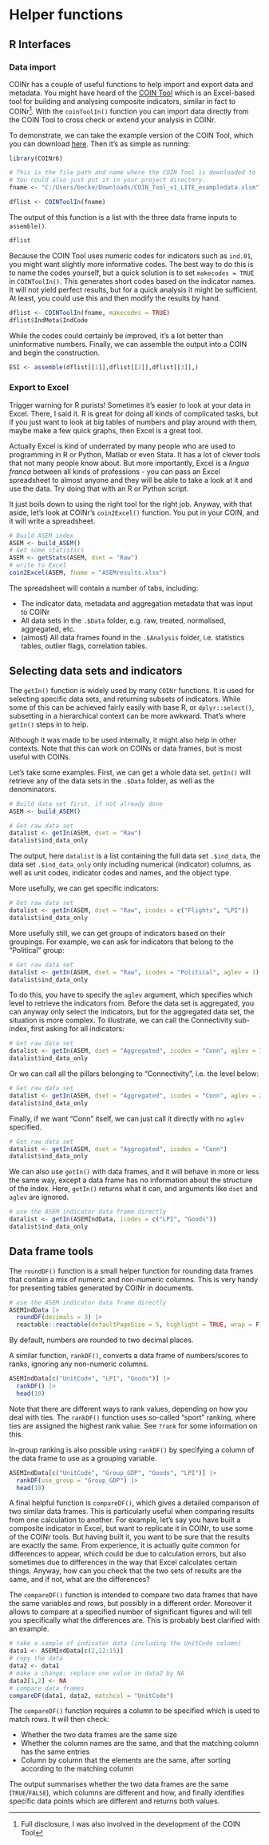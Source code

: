 # Helper functions

## R Interfaces

### Data import

COINr has a couple of useful functions to help import and export data and metadata. You might have heard of the [COIN Tool](https://knowledge4policy.ec.europa.eu/composite-indicators/coin-tool_en) which is an Excel-based tool for building and analysing composite indicators, similar in fact to COINr^[Full disclosure, I was also involved in the development of the COIN Tool]. With the `coinToolIn()` function you can import data directly from the COIN Tool to cross check or extend your analysis in COINr.

To demonstrate, we can take the example version of the COIN Tool, which you can download [here](https://composite-indicators.jrc.ec.europa.eu/sites/default/files/COIN_Tool_v1_LITE_exampledata.xlsm). Then it's as simple as running:

```r
library(COINr6)

# This is the file path and name where the COIN Tool is downloaded to
# You could also just put it in your project directory.
fname <- "C:/Users/becke/Downloads/COIN_Tool_v1_LITE_exampledata.xlsm"

dflist <- COINToolIn(fname)
```

The output of this function is a list with the three data frame inputs to `assemble()`.

```r
dflist
```

Because the COIN Tool uses numeric codes for indicators such as `ind.01`, you might want slightly more informative codes. The best way to do this is to name the codes yourself, but a quick solution is to set `makecodes = TRUE` in `COINToolIn()`. This generates short codes based on the indicator names. It will not yield perfect results, but for a quick analysis it might be sufficient. At least, you could use this and then modify the results by hand.

```r
dflist <- COINToolIn(fname, makecodes = TRUE)
dflist$IndMeta$IndCode
```

While the codes could certainly be improved, it's a lot better than uninformative numbers. Finally, we can assemble the output into a COIN and begin the construction.

```r
ESI <- assemble(dflist[[1]],dflist[[2]],dflist[[3]],)
```

### Export to Excel

Trigger warning for R purists! Sometimes it's easier to look at your data in Excel. There, I said it. R is great for doing all kinds of complicated tasks, but if you just want to look at big tables of numbers and play around with them, maybe make a few quick graphs, then Excel is a great tool.

Actually Excel is kind of underrated by many people who are used to programming in R or Python, Matlab or even Stata. It has a lot of clever tools that not many people know about. But more importantly, Excel is a *lingua franca* between all kinds of professions - you can pass an Excel spreadsheet to almost anyone and they will be able to take a look at it and use the data. Try doing that with an R or Python script.

It just boils down to using the right tool for the right job. Anyway, with that aside, let's look at COINr's `coin2Excel()` function. You put in your COIN, and it will write a spreadsheet.

```r
# Build ASEM index
ASEM <- build_ASEM()
# Get some statistics
ASEM <- getStats(ASEM, dset = "Raw")
# write to Excel
coin2Excel(ASEM, fname = "ASEMresults.xlsx")
```

The spreadsheet will contain a number of tabs, including:

* The indicator data, metadata and aggregation metadata that was input to COINr
* All data sets in the `.$Data` folder, e.g. raw, treated, normalised, aggregated, etc.
* (almost) All data frames found in the `.$Analysis` folder, i.e. statistics tables, outlier flags, correlation tables.

## Selecting data sets and indicators

The `getIn()` function is widely used by many `COINr` functions. It is used for selecting specific data sets, and returning subsets of indicators. While some of this can be achieved fairly easily with base R, or `dplyr::select()`, subsetting in a hierarchical context can be more awkward. That's where `getIn()` steps in to help.

Although it was made to be used internally, it might also help in other contexts. Note that this can work on COINs or data frames, but is most useful with COINs.

Let's take some examples. First, we can get a whole data set. `getIn()` will retrieve any of the data sets in the `.$Data` folder, as well as the denominators.

```r
# Build data set first, if not already done
ASEM <- build_ASEM()

# Get raw data set
datalist <- getIn(ASEM, dset = "Raw")
datalist$ind_data_only
```

The output, here `datalist` is a list containing the full data set `.$ind_data`, the data set `.$ind_data_only` only including numerical (indicator) columns, as well as unit codes, indicator codes and names, and the object type.

More usefully, we can get specific indicators:

```r
# Get raw data set
datalist <- getIn(ASEM, dset = "Raw", icodes = c("Flights", "LPI"))
datalist$ind_data_only
```
More usefully still, we can get groups of indicators based on their groupings. For example, we can ask for indicators that belong to the "Political" group:

```r
# Get raw data set
datalist <- getIn(ASEM, dset = "Raw", icodes = "Political", aglev = 1)
datalist$ind_data_only
```

To do this, you have to specify the `aglev` argument, which specifies which level to retrieve the indicators from. Before the data set is aggregated, you can anyway only select the indicators, but for the aggregated data set, the situation is more complex. To illustrate, we can call the Connectivity sub-index, first asking for all indicators:

```r
# Get raw data set
datalist <- getIn(ASEM, dset = "Aggregated", icodes = "Conn", aglev = 1)
datalist$ind_data_only
```
Or we can call all the pillars belonging to "Connectivity", i.e. the level below:

```r
# Get raw data set
datalist <- getIn(ASEM, dset = "Aggregated", icodes = "Conn", aglev = 2)
datalist$ind_data_only
```

Finally, if we want "Conn" itself, we can just call it directly with no `aglev` specified.

```r
# Get raw data set
datalist <- getIn(ASEM, dset = "Aggregated", icodes = "Conn")
datalist$ind_data_only
```

We can also use `getIn()` with data frames, and it will behave in more or less the same way, except a data frame has no information about the structure of the index. Here, `getIn()` returns what it can, and arguments like `dset` and `aglev` are ignored.

```r
# use the ASEM indicator data frame directly
datalist <- getIn(ASEMIndData, icodes = c("LPI", "Goods"))
datalist$ind_data_only
```

## Data frame tools

The `roundDF()` function is a small helper function for rounding data frames that contain a mix of numeric and non-numeric columns. This is very handy for presenting tables generated by COINr in documents.

```r
# use the ASEM indicator data frame directly
ASEMIndData |>
  roundDF(decimals = 3) |>
  reactable::reactable(defaultPageSize = 5, highlight = TRUE, wrap = F)
```

By default, numbers are rounded to two decimal places.

A similar function, `rankDF()`, converts a data frame of numbers/scores to ranks, ignoring any non-numeric columns.

```r
ASEMIndData[c("UnitCode", "LPI", "Goods")] |>
  rankDF() |>
  head(10)
```

Note that there are different ways to rank values, depending on how you deal with ties. The `rankDF()` function uses so-called "sport" ranking, where ties are assigned the highest rank value. See `?rank` for some information on this.

In-group ranking is also possible using `rankDF()` by specifying a column of the data frame to use as a grouping variable.

```r
ASEMIndData[c("UnitCode", "Group_GDP", "Goods", "LPI")] |>
  rankDF(use_group = "Group_GDP") |>
  head(10)
```

A final helpful function is `compareDF()`, which gives a detailed comparison of two similar data frames. This is particularly useful when comparing results from one calculation to another. For example, let's say you have built a composite indicator in Excel, but want to replicate it in COINr, to use some of the COINr tools. But having built it, you want to be sure that the results are exactly the same. From experience, it is actually quite common for differences to appear, which could be due to calculation errors, but also sometimes due to differences in the way that Excel calculates certain things. Anyway, how can you check that the two sets of results are the same, and if not, what are the differences?

The `compareDF()` function is intended to compare two data frames that have the same variables and rows, but possibly in a different order. Moreover it allows to compare at a specified number of significant figures and will tell you specifically what the differences are. This is probably best clarified with an example.

```r
# take a sample of indicator data (including the UnitCode column)
data1 <- ASEMIndData[c(2,12:15)]
# copy the data
data2 <- data1
# make a change: replace one value in data2 by NA
data2[1,2] <- NA
# compare data frames
compareDF(data1, data2, matchcol = "UnitCode")
```

The `compareDF()` function requires a column to be specified which is used to match rows. It will then check:

* Whether the two data frames are the same size
* Whether the column names are the same, and that the matching column has the same entries
* Column by column that the elements are the same, after sorting according to the matching column

The output summarises whether the two data frames are the same (`TRUE`/`FALSE`), which columns are different and how, and finally identifies specific data points which are different and returns both values.
